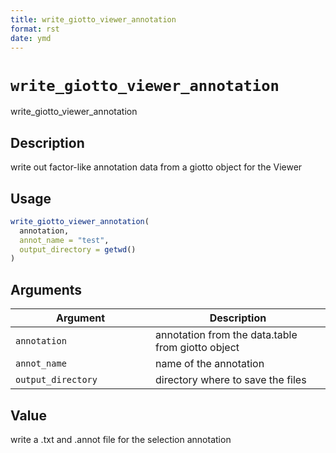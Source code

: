 ```yaml
--- 
title: write_giotto_viewer_annotation 
format: rst 
date: ymd 
--- 
```

# `write_giotto_viewer_annotation`

write_giotto_viewer_annotation


## Description

write out factor-like annotation data from a giotto object for the Viewer


## Usage

```r
write_giotto_viewer_annotation(
  annotation,
  annot_name = "test",
  output_directory = getwd()
)
```


## Arguments

Argument      |Description
------------- |----------------
`annotation`     |     annotation from the data.table from giotto object
`annot_name`     |     name of the annotation
`output_directory`     |     directory where to save the files


## Value

write a .txt and .annot file for the selection annotation


